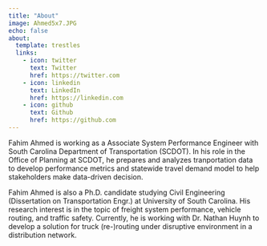 ```yaml
---
title: "About"
image: Ahmed5x7.JPG
echo: false
about:
  template: trestles
  links:
    - icon: twitter
      text: Twitter
      href: https://twitter.com
    - icon: linkedin
      text: LinkedIn
      href: https://linkedin.com
    - icon: github
      text: Github
      href: https://github.com
---
```


Fahim Ahmed is working as a Associate System Performance Engineer with South Carolina Department of Transportation (SCDOT). In his role in the Office of Planning at SCDOT, he prepares and analyzes tranportation data to develop performance metrics and statewide travel demand model to help stakeholders make data-driven decision.

Fahim Ahmed is also a Ph.D. candidate studying Civil Engineering (Dissertation on Transportation Engr.) at University of South Carolina. His research interest is in the topic of freight system performance, vehicle routing, and traffic safety. Currently, he is working with Dr. Nathan Huynh to develop a solution for truck (re-)routing under disruptive environment in a distribution network.
